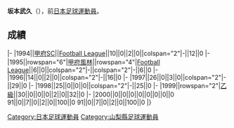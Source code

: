 {{Infobox football biography
|name=坂本武久
|image=
|fullname=坂本武久
|birth_date={{Birth date and age|1971|8|26}}
|cityofbirth=[[山梨縣|山梨縣]]
|countryofbirth=[[日本|日本]]
|position=[[守門員_(足球)|守門員]]
|currentclub=
|years=1994-2000
|clubs=[[甲府風林|甲府SC/甲府風林]]
|caps(goals)=
|nationalyears=
|nationalteam=
|nationalcaps(goals)=
}}
'''坂本武久'''（{{Bd|1971年|8月26日||}}），前[[日本|日本]][[足球|足球]][[運動員|運動員]]。

==成績==
{{Football player club statistics 1|YYN}}
{{Football player club statistics 2|JPN|YYN}}
|-
|1994||[[甲府風林|甲府SC]]||[[Japan_Football_League|Football League]]||10||0||2||0||colspan="2"|-||12||0
|-
|1995||rowspan="6"|[[甲府風林|甲府風林]]||rowspan="4"|[[Japan_Football_League|Football League]]||6||0||colspan="2"|-||colspan="2"|-||6||0
|-
|1996||14||0||2||0||colspan="2"|-||16||0
|-
|1997||26||0||3||0||colspan="2"|-||29||0
|-
|1998||25||0||0||0||colspan="2"|-||25||0
|-
|1999||rowspan="2"|[[日本職業足球乙級聯賽|乙級]]||30||0||0||0||2||0||32||0
|-
|2000||0||0||0||0||0||0||0||0
{{Football player club statistics 3|1|JPN}}91||0||7||0||2||0||100||0
{{Football player club statistics 5}}91||0||7||0||2||0||100||0
|}

{{Japan-sport-bio-stub}}
{{Soccer-player-stub}}
[[Category:日本足球運動員|Category:日本足球運動員]]
[[Category:山梨縣足球運動員|Category:山梨縣足球運動員]]